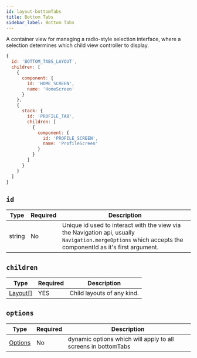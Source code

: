 ```yaml
---
id: layout-bottomTabs
title: Bottom Tabs
sidebar_label: Bottom Tabs
---
```


A container view for managing a radio-style selection interface, where a selection determines which child view controller to display.

```js
{
  id: 'BOTTOM_TABS_LAYOUT',
  children: [
    {
      component: {
        id: 'HOME_SCREEN',
        name: 'HomeScreen'
      }
    },
    {
      stack: {
        id: 'PROFILE_TAB',
        children: [
          {
            component: {
              id: 'PROFILE_SCREEN',
              name: 'ProfileScreen'
            }
          }
        ]
      }
    }
  ]
}
```

## `id`

| Type   | Required | Description                                                                                                                                                    |
| ------ | -------- | -------------------------------------------------------------------------------------------------------------------------------------------------------------- |
| string | No       | Unique id used to interact with the view via the Navigation api, usually `Navigation.mergeOptions` which accepts the componentId as it's first argument. |

## `children`

| Type               | Required | Description                   |
| ------------------ | -------- | ----------------------------- |
| [Layout[]](layout-layout.mdx) | YES      | Child layouts of any kind. |

## `options`

| Type                    | Required | Description                                                   |
| ----------------------- | -------- | ------------------------------------------------------------- |
| [Options](options-root.mdx) | No       | dynamic options which will apply to all screens in bottomTabs |
